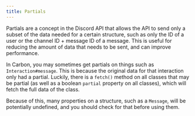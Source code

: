 ```yaml
---
title: Partials
---
```


Partials are a concept in the Discord API that allows the API to send only a subset of the data needed for a certain structure, such as only the ID of a user or the channel ID + message ID of a message. This is useful for reducing the amount of data that needs to be sent, and can improve performance.

In Carbon, you may sometimes get partials on things such as `Interaction#message`. This is because the original data for that interaction only had a partial. Luckily, there is a `fetch()` method on all classes that may be partial (as well as a boolean `partial` property on all classes), which will fetch the full data of the class.

Because of this, many properties on a structure, such as a `Message`, will be potentially undefined, and you should check for that before using them.